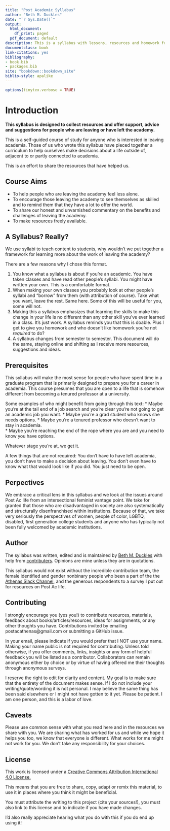 ```yaml
--- 
title: "Post Academic Syllabus"
author: "Beth M. Duckles"
date: "`r Sys.Date()`"
output:
  html_document:
    df_print: paged
  pdf_document: default
description: This is a syllabus with lessons, resources and homework for those who have left or are thinking about leaving Academia.
documentclass: book
link-citations: yes
bibliography:
- book.bib
- packages.bib
site: "bookdown::bookdown_site"
biblio-style: apalike
---
```

```r
options(tinytex.verbose = TRUE)
```

# Introduction


**This syllabus is designed to collect resources and offer support, advice and suggestions for people who are leaving or have left the academy.**

This is a self-guided course of study for anyone who is interested in leaving academia. Those of us who wrote this syllabus have pieced together a curriculum to help ourselves make decisions about a life outside of, adjacent to or partly connected to academia. 

This is an effort to share the resources that have helped us.  

## Course Aims 
* To help people who are leaving the academy feel less alone. 
* To encourage those leaving the academy to see themselves as skilled and to remind them that they have a lot to offer the world. 
* To share our honest and unvarnished commentary on the benefits and challenges of leaving the academy.
* To make resources freely available. 

## A Syllabus? Really? 

We use syllabi to teach content to students, why wouldn’t we put together a framework for learning more about the work of leaving the academy? 

There are a few reasons why I chose this format. 

1) You know what a syllabus is about if you’re an academic. You have taken classes and have read other people’s syllabi. You might have written your own. This is a comfortable format.  
2) When making your own classes you probably look at other people’s syllabi and “borrow” from them (with attribution of course). Take what you want, leave the rest. Same here. Some of this will be useful for you, some will not. 
3) Making this a syllabus emphasizes that learning the skills to make this change in your life is no different than any other skill you've ever learned in a class. It’s just work. A syllabus reminds you that this is doable. Plus I get to give you homework and who doesn't like homework you're not *required* to do?
4) A syllabus changes from semester to semester. This document will do the same, staying online and shifting as I receive more resources, suggestions and ideas. 

## Prerequisites

This syllabus will make the most sense for people who have spent time in a graduate program that is primarily designed to prepare you for a career in academia. This course presumes that you are open to a life that is somehow different from becoming a tenured professor at a university.  

Some examples of who might benefit from going through this text: 
 * Maybe you're at the tail end of a job search and you’re clear you're not going to get an academic job you want. 
 * Maybe you’re a grad student who knows she needs options. 
 * Maybe you’re a tenured professor who doesn’t want to stay in academia.  
 * Maybe you're reaching the end of the rope where you are and you need to know you have options. 

Whatever stage you’re at, we get it.  

A few things that are not required: You don't have to have left academia, you don't have to make a decision about leaving. You don't even have to know what that would look like if you did. You just need to be open. 

## Perpectives 
We embrace a critical lens in this syllabus and we look at the issues around Post Ac life from an intersectional feminist vantage point. We take for granted that those who are disadvantaged in society are also systematically and structurally disenfranchised within institutions. Because of that, we take very seriously the perspectives of women, people of color, LGBTQ, disabled, first generation college students and anyone who has typically not been fully welcomed by academic institutions.  

## Author 
The syllabus was written, edited and is maintained by [Beth M. Duckles](https://github.com/bduckles) with help from [contributers](LINK). Opinions are mine unless they are in quotations.

This syllabus would not exist without the incredible contribution team, the female identified and gender nonbinary people who been a part of the the [Athenas Slack Channel](https://www.postacathenas.com/), and the generous respondents to a survey I put out for resources on Post Ac life.  

## Contributing

I strongly encourage you (yes you!) to contribute resources, materials, feedback about books/articles/resources, ideas for assignments, or any other thoughts you have. Contributions invited by emailing postacathenas@gmail.com or submitting a GitHub issue.  

In your email, please indicate if you would prefer that I NOT use your name. Making your name public is not required for contributing. Unless told otherwise, if you offer comments, links, insights or any form of helpful feedback you will be listed as a contributor. Collaborators can remain anonymous either by choice or by virtue of having offered me their thoughts through anonymous surveys. 

I reserve the right to edit for clarity and content. My goal is to make sure that the entirety of the document makes sense. If I do not include your writing/quote/wording it is not personal. I may believe the same thing has been said elsewhere or I might not have gotten to it yet. Please be patient. I am one person, and this is a labor of love.

## Caveats 
Please use common sense with what you read here and in the resources we share with you. We are sharing what has worked for us and while we hope it helps you too, we know that everyone is different. What works for me might not work for you. We don't take any responsibility for your choices.  

## License 
This work is licensed under a [Creative Commons Attribution International 4.0 License.](https://creativecommons.org/licenses/by/4.0/) 

This means that you are free to share, copy, adapt or remix this material, to use it in places where you think it might be beneficial. 

You must attribute the writing to this project (cite your sources!), you must also link to this license and to indicate if you have made changes. 

I’d also really appreciate hearing what you do with this if you do end up using it! 




